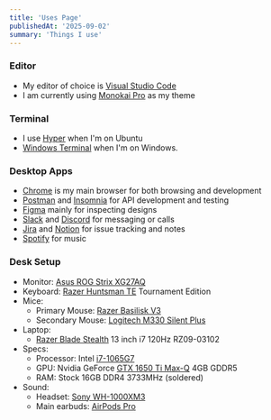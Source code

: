 ```yaml
---
title: 'Uses Page'
publishedAt: '2025-09-02'
summary: 'Things I use'
---
```


### Editor

- My editor of choice is [Visual Studio Code](https://code.visualstudio.com/)
- I am currently using [Monokai Pro](https://marketplace.visualstudio.com/items?itemName=monokai.theme-monokai-pro-vscode) as my theme

### Terminal

- I use [Hyper](https://hyper.is/) when I'm on Ubuntu
- [Windows Terminal](https://www.microsoft.com/en-us/p/windows-terminal/9n0dx20hk701) when I'm on Windows.

### Desktop Apps

- [Chrome](https://www.google.com/chrome/) is my main browser for both browsing and development
- [Postman](https://www.postman.com/) and [Insomnia](https://insomnia.rest/) for API development
  and testing
- [Figma](https://www.figma.com/) mainly for inspecting designs
- [Slack](https://slack.com/) and [Discord](https://discord.com/) for messaging or calls
- [Jira](https://www.atlassian.com/software/jira) and [Notion](https://www.notion.so/) for issue
  tracking and notes
- [Spotify](https://www.spotify.com/it/) for music

### Desk Setup

- Monitor: [Asus ROG Strix XG27AQ](https://rog.asus.com/it/monitors/27-to-31-5-inches/rog-strix-xg27aq-model/)
- Keyboard: [Razer Huntsman TE](https://www.razer.com/it-it/gaming-keyboards/razer-huntsman-tournament-edition) Tournament Edition
- Mice:
  - Primary Mouse: [Razer Basilisk V3](https://www.razer.com/it-it/gaming-mice/razer-basilisk-v3)
  - Secondary Mouse: [Logitech M330 Silent Plus](https://www.logitech.com/it-it/shop/p/m330-silent-plus-mouse.910-004909)
- Laptop:
  - [Razer Blade Stealth](https://www.razer.com/gaming-laptops/razer-blade-stealth) 13 inch i7 120Hz RZ09-03102
- Specs:
  - Processor: Intel [i7-1065G7](https://www.intel.com/content/www/us/en/products/sku/196597/intel-core-i71065g7-processor-8m-cache-up-to-3-90-ghz/specifications.html)
  - GPU: Nvidia GeForce [GTX 1650 Ti Max-Q](https://www.notebookcheck.net/NVIDIA-GeForce-GTX-1650-Ti-Max-Q-GPU-Benchmarks-and-Specs.459210.0.html)
    4GB GDDR5
  - RAM: Stock 16GB DDR4 3733MHz (soldered)
- Sound:
  - Headset: [Sony
    WH-1000XM3](https://www.sony.it/electronics/cuffie-archetto/wh-1000xm3)
  - Main earbuds: [AirPods Pro](https://www.apple.com/it/airpods-pro/)
